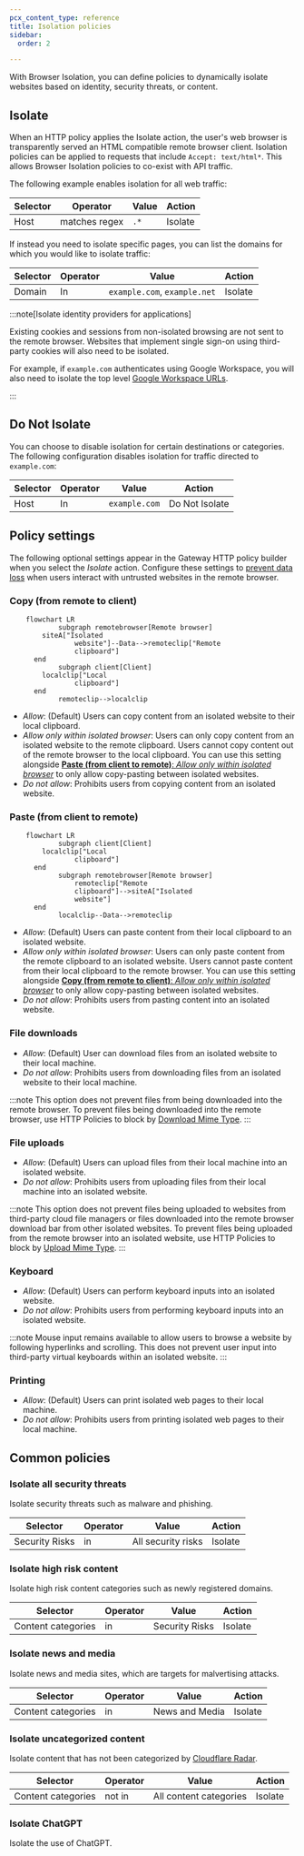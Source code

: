 ```yaml
---
pcx_content_type: reference
title: Isolation policies
sidebar:
  order: 2

---
```



With Browser Isolation, you can define policies to dynamically isolate websites based on identity, security threats, or content.

## Isolate

When an HTTP policy applies the Isolate action, the user's web browser is transparently served an HTML compatible remote browser client. Isolation policies can be applied to requests that include `Accept: text/html*`. This allows Browser Isolation policies to co-exist with API traffic.

The following example enables isolation for all web traffic:

| Selector | Operator      | Value | Action  |
| -------- | ------------- | ----- | ------- |
| Host     | matches regex | `.*`  | Isolate |

If instead you need to isolate specific pages, you can list the domains for which you would like to isolate traffic:

| Selector | Operator | Value                        | Action  |
| -------- | -------- | ---------------------------- | ------- |
| Domain   | In       | `example.com`, `example.net` | Isolate |

:::note[Isolate identity providers for applications]


Existing cookies and sessions from non-isolated browsing are not sent to the remote browser. Websites that implement single sign-on using third-party cookies will also need to be isolated.

For example, if `example.com` authenticates using Google Workspace, you will also need to isolate the top level [Google Workspace URLs](https://support.google.com/a/answer/9012184).


:::

## Do Not Isolate

You can choose to disable isolation for certain destinations or categories. The following configuration disables isolation for traffic directed to `example.com`:

| Selector | Operator | Value         | Action         |
| -------- | -------- | ------------- | -------------- |
| Host     | In       | `example.com` | Do Not Isolate |

## Policy settings

The following optional settings appear in the Gateway HTTP policy builder when you select the *Isolate* action. Configure these settings to [prevent data loss](https://blog.cloudflare.com/data-protection-browser/) when users interact with untrusted websites in the remote browser.

### Copy (from remote to client)

```mermaid
    flowchart LR
			subgraph remotebrowser[Remote browser]
        siteA["Isolated
				website"]--Data-->remoteclip["Remote
				clipboard"]
      end
			subgraph client[Client]
        localclip["Local
				clipboard"]
      end
			remoteclip-->localclip
```

- _Allow_: (Default) Users can copy content from an isolated website to their local clipboard.
- _Allow only within isolated browser_: Users can only copy content from an isolated website to the remote clipboard. Users cannot copy content out of the remote browser to the local clipboard. You can use this setting alongside [**Paste (from client to remote)**: _Allow only within isolated browser_](/cloudflare-one/policies/browser-isolation/isolation-policies/#paste-from-client-to-remote) to only allow copy-pasting between isolated websites.
- _Do not allow_: Prohibits users from copying content from an isolated website.

### Paste (from client to remote)

```mermaid
    flowchart LR
			subgraph client[Client]
        localclip["Local
				clipboard"]
      end
			subgraph remotebrowser[Remote browser]
				remoteclip["Remote
				clipboard"]-->siteA["Isolated
				website"]
      end
			localclip--Data-->remoteclip
```

- _Allow_: (Default) Users can paste content from their local clipboard to an isolated website.
- _Allow only within isolated browser_: Users can only paste content from the remote clipboard to an isolated website. Users cannot paste content from their local clipboard to the remote browser. You can use this setting alongside [**Copy (from remote to client)**: _Allow only within isolated browser_](/cloudflare-one/policies/browser-isolation/isolation-policies/#copy-from-remote-to-client) to only allow copy-pasting between isolated websites.
- _Do not allow_: Prohibits users from pasting content into an isolated website.

### File downloads

- _Allow_: (Default) User can download files from an isolated website to their local machine.
- _Do not allow_: Prohibits users from downloading files from an isolated website to their local machine.

:::note
This option does not prevent files from being downloaded into the remote browser. To prevent files being downloaded into the remote browser, use HTTP Policies to block by [Download Mime Type](/cloudflare-one/policies/gateway/http-policies/#download-and-upload-mime-type).
:::

### File uploads

- _Allow_: (Default) Users can upload files from their local machine into an isolated website.
- _Do not allow_: Prohibits users from uploading files from their local machine into an isolated website.

:::note
This option does not prevent files being uploaded to websites from third-party cloud file managers or files downloaded into the remote browser download bar from other isolated websites. To prevent files being uploaded from the remote browser into an isolated website, use HTTP Policies to block by [Upload Mime Type](/cloudflare-one/policies/gateway/http-policies/#download-and-upload-mime-type).
:::

### Keyboard

- _Allow_: (Default) Users can perform keyboard inputs into an isolated website.
- _Do not allow_: Prohibits users from performing keyboard inputs into an isolated website.

:::note
Mouse input remains available to allow users to browse a website by following hyperlinks and scrolling. This does not prevent user input into third-party virtual keyboards within an isolated website.
:::

### Printing

- _Allow_: (Default) Users can print isolated web pages to their local machine.
- _Do not allow_: Prohibits users from printing isolated web pages to their local machine.

## Common policies

### Isolate all security threats

Isolate security threats such as malware and phishing.

| Selector       | Operator | Value              | Action  |
| -------------- | -------- | ------------------ | ------- |
| Security Risks | in       | All security risks | Isolate |

### Isolate high risk content

Isolate high risk content categories such as newly registered domains.

| Selector           | Operator | Value          | Action  |
| ------------------ | -------- | -------------- | ------- |
| Content categories | in       | Security Risks | Isolate |

### Isolate news and media

Isolate news and media sites, which are targets for malvertising attacks.

| Selector           | Operator | Value          | Action  |
| ------------------ | -------- | -------------- | ------- |
| Content categories | in       | News and Media | Isolate |

### Isolate uncategorized content

Isolate content that has not been categorized by [Cloudflare Radar](/radar/).

| Selector           | Operator | Value                  | Action  |
| ------------------ | -------- | ---------------------- | ------- |
| Content categories | not in   | All content categories | Isolate |

### Isolate ChatGPT

Isolate the use of ChatGPT.

<Render file="gateway/policies/isolate-chatgpt" />
